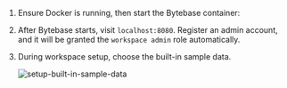
1. Ensure Docker is running, then start the Bytebase container:

   <TerminalDockerRunVolume />

1. After Bytebase starts, visit `localhost:8080`. Register an admin account, and it will be granted the `workspace admin` role automatically.

1. During workspace setup, choose the built-in sample data.

   ![setup-built-in-sample-data](/content/docs/tutorials/shared/bb-setup-built-in-sample.webp)